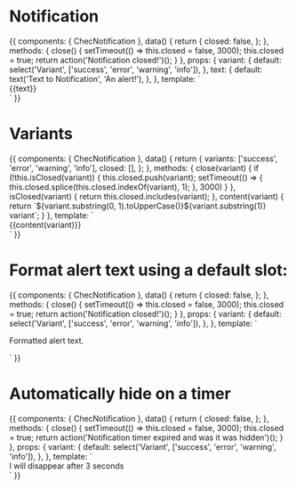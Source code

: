 
<Meta title="Components/Notifications" component={ChecNotification} />

# Notification

<Props of={ChecNotification} />

<Preview>
  <Story name="Default">
    {{
      components: {
        ChecNotification
      },
      data() {
        return {
          closed: false,
        };
      },
      methods: {
        close() {
          setTimeout(() => this.closed = false, 3000);
          this.closed = true;
          return action('Notification closed!')();
        }
      },
      props: {
        variant: {
          default: select('Variant', ['success', 'error', 'warning', 'info']),
        },
        text: {
          default: text('Text to Notification', 'An alert!'),
        },
      },
      template: `
        <div class="w-1/2 mx-auto pt-6 font-lato">
          <ChecNotification
            v-if="!closed"
            :variant="variant"
            @close="close()"
            persist
          >
            {{text}}
          </ChecNotification>
        </div>`
    }}
  </Story>
</Preview>

# Variants

<Preview>
  <Story name="Variants">
    {{
      components: {
        ChecNotification
      },
      data() {
        return {
          variants: ['success', 'error', 'warning', 'info'],
          closed: [],
        };
      },
      methods: {
        close(variant) {
          if (!this.isClosed(variant)) {
            this.closed.push(variant);
            setTimeout(() => {
              this.closed.splice(this.closed.indexOf(variant), 1);
            }, 3000)
          }
        },
        isClosed(variant) {
          return this.closed.includes(variant);
        },
        content(variant) {
          return `${variant.substring(0, 1).toUpperCase()}${variant.substring(1)} variant`;
        }
      },
      template: `
        <div class="w-1/2 mx-auto pt-6 font-lato">
          <ChecNotification
            v-for="variant in variants"
            v-if="!isClosed(variant)"
            class="mb-2"
            :variant="variant"
            @close="close(variant)"
            persist
          >
            {{content(variant)}}
          </ChecNotification>
        </div>`
    }}
  </Story>
</Preview>

# Format alert text using a default slot:

<Preview>
  <Story name="Formatted alert text">
    {{
      components: {
        ChecNotification
      },
      data() {
        return {
          closed: false,
        };
      },
      methods: {
        close() {
          setTimeout(() => this.closed = false, 3000);
          this.closed = true;
          return action('Notification closed!')();
        }
      },
      props: {
        variant: {
          default: select('Variant', ['success', 'error', 'warning', 'info']),
        },
      },
      template: `
        <div class="w-1/2 mx-auto pt-6 font-lato">
          <ChecNotification
            v-if="!closed"
            :variant="variant"
            @close="close()"
            persist
          >
            <p class="font-bold text-red-200 text-xs italic">
              Formatted alert text.
            </p>
          </ChecNotification>
        </div>`
    }}
  </Story>
</Preview>

# Automatically hide on a timer

<Preview>
  <Story name="Hide on timer">
    {{
      components: {
        ChecNotification
      },
      data() {
        return {
          closed: false,
        };
      },
      methods: {
        close() {
          setTimeout(() => this.closed = false, 3000);
          this.closed = true;
          return action('Notification timer expired and was it was hidden')();
        }
      },
      props: {
        variant: {
          default: select('Variant', ['success', 'error', 'warning', 'info']),
        },
      },
      template: `
        <div class="w-1/2 mx-auto font-lato">
          <ChecNotification
            v-if="!closed"
            :variant="variant"
            @close="close()"
            :hideTime="3000"
          >
            I will disappear after 3 seconds
          </ChecNotification>
        </div>`
    }}
  </Story>
</Preview>
